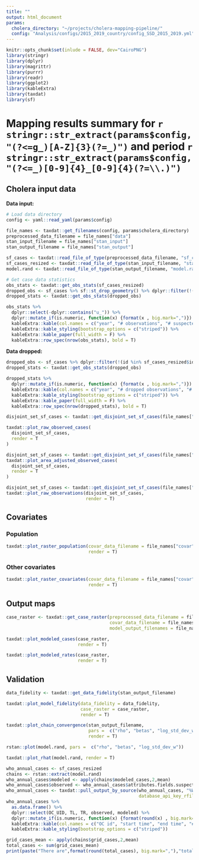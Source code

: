 ```yaml
---
title: ""
output: html_document
params:
  cholera_directory: "~/projects/cholera-mapping-pipeline/"
  config: "Analysis/configs/2015_2019_country/config_SSD_2015_2019.yml"
---
```

```r
knitr::opts_chunk$set(inlude = FALSE, dev="CairoPNG")
library(stringr)
library(dplyr)
library(magrittr)
library(purrr)
library(readr)
library(ggplot2)
library(kableExtra)
library(taxdat)
library(sf)
```

# Mapping results summary for `r stringr::str_extract(params$config, "(?<=g_)[A-Z]{3}(?=_)")` and period `r stringr::str_extract(params$config, "(?<=_)[0-9]{4}_[0-9]{4}(?=\\.)")`

## Cholera input data
**Data input:**
```r

# Load data directory
config <- yaml::read_yaml(params$config)

file_names <- taxdat::get_filenames(config, params$cholera_directory)
preprocessed_data_filename = file_names["data"]
stan_input_filename = file_names["stan_input"]
stan_output_filename = file_names["stan_output"]

sf_cases <- taxdat::read_file_of_type(preprocessed_data_filename, "sf_cases")
sf_cases_resized <- taxdat::read_file_of_type(stan_input_filename, "stan_input")$sf_cases_resized
model.rand <- taxdat::read_file_of_type(stan_output_filename, "model.rand")

# Get case data statistics
obs_stats <- taxdat::get_obs_stats(sf_cases_resized)
dropped_obs <- sf_cases %>% sf::st_drop_geometry() %>% dplyr::filter(!(id %in% sf_cases_resized$id))
dropped_stats <- taxdat::get_obs_stats(dropped_obs)

obs_stats %>% 
  dplyr::select(-dplyr::contains("u_")) %>% 
  dplyr::mutate_if(is.numeric, function(x) {format(x , big.mark=",")}) %>% 
  kableExtra::kable(col.names = c("year", "# observations", "# suspected cases", "# location periods", "# observation collections")) %>%
  kableExtra::kable_styling(bootstrap_options = c("striped")) %>%
  kableExtra::kable_paper(full_width = F) %>%
  kableExtra::row_spec(nrow(obs_stats), bold = T) 
```

**Data dropped:**

```r
dropped_obs <- sf_cases %>% dplyr::filter(!(id %in% sf_cases_resized$id))
dropped_stats <- taxdat::get_obs_stats(dropped_obs)

dropped_stats %>% 
  dplyr::mutate_if(is.numeric, function(x) {format(x , big.mark=",")}) %>% 
  kableExtra::kable(col.names = c("year", "# dropped observations", "# dropped suspected cases", "# dropped location periods",  "dropped location periods", "# dropped  observation collections",  "dropped observation collections")) %>%
  kableExtra::kable_styling(bootstrap_options = c("striped")) %>%
  kableExtra::kable_paper(full_width = F) %>%
  kableExtra::row_spec(nrow(dropped_stats), bold = T) 
```

```r
disjoint_set_sf_cases <- taxdat::get_disjoint_set_sf_cases(file_names["data"])
```

```r
taxdat::plot_raw_observed_cases(
  disjoint_set_sf_cases, 
  render = T
)
```
```r
disjoint_set_sf_cases <- taxdat::get_disjoint_set_sf_cases(file_names["data"])
taxdat::plot_area_adjusted_observed_cases(
  disjoint_set_sf_cases, 
  render = T
)
```

```r
disjoint_set_sf_cases <- taxdat::get_disjoint_set_sf_cases(file_names["data"])
taxdat::plot_raw_observations(disjoint_set_sf_cases, 
                              render = T)
```


## Covariates

### Population
```r
taxdat::plot_raster_population(covar_data_filename = file_names["covar"], 
                               render = T)
```

### Other covariates

```r
taxdat::plot_raster_covariates(covar_data_filename = file_names["covar"], 
                               render = T)
```

## Output maps

```r
case_raster <- taxdat::get_case_raster(preprocessed_data_filename = file_names["data"],
                                       covar_data_filename = file_names["covar"],
                                       model_output_filenames = file_names["stan_output"])

taxdat::plot_modeled_cases(case_raster, 
                           render = T)

```

```r
taxdat::plot_modeled_rates(case_raster, 
                           render = T)
```

## Validation
```r
data_fidelity <- taxdat::get_data_fidelity(stan_output_filename)

taxdat::plot_model_fidelity(data_fidelity = data_fidelity,
                            case_raster = case_raster, 
                            render = T)
```

```r

taxdat::plot_chain_convergence(stan_output_filename,
                               pars =  c("rho", "betas", "log_std_dev_w"),
                               render = T)

```



```r
rstan::plot(model.rand, pars =  c("rho", "betas", "log_std_dev_w"))
```
```r
taxdat::plot_rhat(model.rand, render = T)
```



```r
who_annual_cases <- sf_cases_resized
chains <- rstan::extract(model.rand)
who_annual_cases$modeled <- apply(chains$modeled_cases,2,mean)
who_annual_cases$observed <- who_annual_cases$attributes.fields.suspected_cases # fix me
who_annual_cases <- taxdat::pull_output_by_source(who_annual_cases, "%WHO Annual Cholera Reports%",
                                                  database_api_key_rfile = str_c(params$cholera_directory, "Analysis/R/database_api_key.R"))
who_annual_cases %>%
  as.data.frame() %>%
  dplyr::select(OC_UID, TL, TR, observed, modeled) %>%
  dplyr::mutate_if(is.numeric, function(x) {format(round(x) , big.mark=",")}) %>%
  kableExtra::kable(col.names = c("OC id", "start time", "end time", "# Observed cases", "# Modeled Cases")) %>%
  kableExtra::kable_styling(bootstrap_options = c("striped"))
```

```r
grid_cases_mean <- apply(chains$grid_cases,2,mean)
total_cases <- sum(grid_cases_mean)
print(paste("There are",format(round(total_cases), big.mark=","),"total cases"))
```

